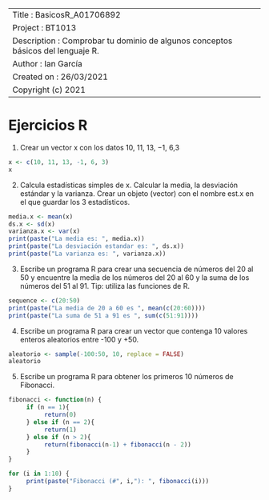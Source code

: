 --------------------
Title         : BasicosR_A01706892
Project       : BT1013
Description   : Comprobar tu dominio de algunos conceptos básicos del lenguaje R.
Author        : Ian García
Created on    : 26/03/2021
Copyright (c) 2021
--------------------

# Ejercicios R

1. Crear un vector x con los datos 10, 11, 13, −1, 6,3

```r
x <- c(10, 11, 13, -1, 6, 3)
x
```
2. Calcula estadísticas simples de x. Calcular la media, la desviación estándar y la varianza. Crear un objeto (vector) con el nombre est.x en el que guardar los 3 estadísticos.
```r
media.x <- mean(x)
ds.x <- sd(x)
varianza.x <- var(x)
print(paste("La media es: ", media.x))
print(paste("La desviación estandar es: ", ds.x))
print(paste("La varianza es: ", varianza.x))
```
3. Escribe un programa R para crear una secuencia de números del 20 al 50 y encuentre la media de los números del 20 al 60 y la suma de los números del 51 al 91. Tip: utiliza las funciones de R.
```r
sequence <- c(20:50)
print(paste("La media de 20 a 60 es ", mean(c(20:60))))
print(paste("La suma de 51 a 91 es ", sum(c(51:91))))
```
4. Escribe un programa R para crear un vector que contenga 10 valores enteros aleatorios entre -100 y +50.
```r
aleatorio <- sample(-100:50, 10, replace = FALSE)
aleatorio
```
5. Escribe un programa R para obtener los primeros 10 números de Fibonacci.
```r
fibonacci <- function(n) {
     if (n == 1){
          return(0)
     } else if (n == 2){
          return(1)
     } else if (n > 2){
          return(fibonacci(n-1) + fibonacci(n - 2))
     }
}

for (i in 1:10) {
     print(paste("Fibonacci (#", i,"): ", fibonacci(i)))
}
```

